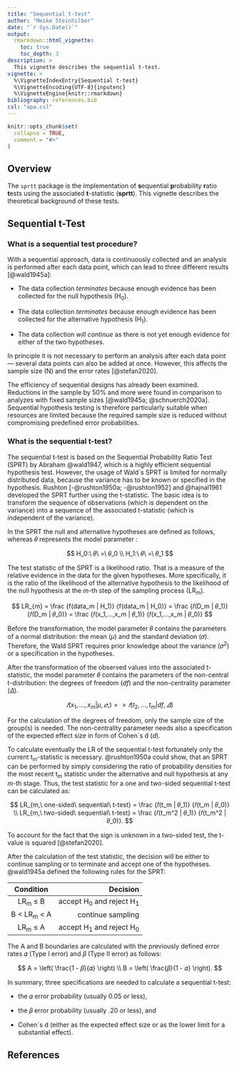 ```yaml
---
title: "Sequential t-test"
author: "Meike Steinhilber"
date: "`r Sys.Date()`"
output:
  rmarkdown::html_vignette:
    toc: true
    toc_depth: 3
description: >
  This vignette describes the sequential t-test.
vignette: >
  %\VignetteIndexEntry{Sequential t-test}
  %\VignetteEncoding{UTF-8}{inputenc}
  %\VignetteEngine{knitr::rmarkdown}
bibliography: references.bib
csl: "apa.csl"
---
```


```r
knitr::opts_chunk$set(
  collapse = TRUE,
  comment = "#>"
)
```

## Overview

The `sprtt` package is the implementation of **s**equential **p**robability **r**atio **t**ests using the associated **t**-statistic (**sprtt**). This vignette describes the theoretical background of these tests.

## Sequential t-Test

### What is a sequential test procedure?

With a sequential approach, data is continuously collected and an analysis is performed after each data point, which can lead to three different results [@wald1945a]:

-   The data collection *terminates* because enough evidence has been collected for the null hypothesis (H~0~).

-   The data collection *terminates* because enough evidence has been collected for the alternative hypothesis (H~1~).

-   The data collection *will continue* as there is not yet enough evidence for either of the two hypotheses.

In principle it is not necessary to perform an analysis after each data point --- several data points can also be added at once. However, this affects the sample size (N) and the error rates [@stefan2020].

The efficiency of sequential designs has already been examined. Reductions in the sample by 50% and more were found in comparison to analyzes with fixed sample sizes [@wald1945a; @schnuerch2020a]. Sequential hypothesis testing is therefore particularly suitable when resources are limited because the required sample size is reduced without compromising predefined error probabilities.

### What is the sequential t-test?

The sequential t-test is based on the Sequential Probability Ratio Test (SPRT) by Abraham @wald1947, which is a highly efficient sequential hypothesis test. However, the usage of Wald´s SPRT is limited for normally distributed data, because the variance has to be known or specified in the hypothesis. Rushton [-@rushton1950a; -@rushton1952] and @hajnal1961 developed the SPRT further using the t-statistic. The basic idea is to transform the sequence of observations (which is dependent on the variance) into a sequence of the associated t-statistic (which is *in*dependent of the variance).

In the SPRT the null and alternative hypotheses are defined as follows, whereas 𝜃 represents the model parameter :

$$
H_0:\ 𝜃\ =\ 𝜃_0 \\
H_1:\ 𝜃\ =\ 𝜃_1
$$

The test statistic of the SPRT is a likelihood ratio. That is a measure of the relative evidence in the data for the given hypotheses. More specifically, it is the ratio of the likelihood of the alternative hypothesis to the likelihood of the null hypothesis at the *m*-th step of the sampling process (LR~m~).

$$
LR_{m} 
= \frac {f(data_m | H_1)} {f(data_m | H_0)}
= \frac {𝑓(D_m | 𝜃_1)} {𝑓(D_m | 𝜃_0)} 
= \frac {𝑓(x_1,...,x_m | 𝜃_1)} {𝑓(x_1,...,x_m  | 𝜃_0)} 
$$

Before the transformation, the model parameter 𝜃 contains the parameters of a normal distribution: the mean (*µ*) and the standard deviation (𝜎). Therefore, the Wald SPRT requires prior knowledge about the variance (𝜎^2^) or a specification in the hypotheses.

After the transformation of the observed values into the associated t-statistic, the model parameter 𝜃 contains the parameters of the non-central t-distribution: the degrees of freedom (*df*) and the non-centrality parameter (𝛥).

$$
{𝑓(x_1,...,x_m | µ,𝜎,)} => {𝑓(t_2,...,t_m  | df,𝛥)} 
$$

For the calculation of the degrees of freedom, only the sample size of the group(s) is needed. The non-centrality parameter needs also a specification of the expected effect size in form of Cohen\`s d (*d*).

To calculate eventually the LR of the sequential t-test fortunately only the current t~*m*~-statistic is necessary. @rushton1950a could show, that an SPRT can be performed by simply considering the ratio of probability densities for the most recent t~*m*~ statistic under the alternative and null hypothesis at any *m-*th stage. Thus, the test statistic for a one and two-sided sequential t-test can be calculated as:

$$
LR_{m,\ one-sided\ sequential\ t-test} 
= \frac {𝑓(t_m | 𝜃_1)} {𝑓(t_m | 𝜃_0)}
\\
LR_{m,\ two-sided\ sequential\ t-test} 
= \frac {𝑓(t_m^2 | 𝜃_1)} {𝑓(t_m^2 | 𝜃_0)}.
$$

To account for the fact that the sign is unknown in a two-sided test, the t-value is squared [@stefan2020].

After the calculation of the test statistic, the decision will be either to continue sampling or to terminate and accept one of the hypotheses. @wald1945a defined the following rules for the SPRT:

|    Condition    |                    Decision |
|:---------------:|----------------------------:|
|    LR~m~ ≤ B    | accept H~0~ and reject H~1~ |
| B \< LR~m~ \< A |           continue sampling |
|    LR~m~ ≤ A    | accept H~1~ and reject H~0~ |

The A and B boundaries are calculated with the previously defined error rates 𝛼 (Type I error) and 𝛽 (Type II error) as follows:

$$
A = \left( \frac{1 - 𝛽}{𝛼} \right) \\
B = \left( \frac{𝛽}{1 - 𝛼} \right).
$$

In summary, three specifications are needed to calculate a sequential t-test:

-   the 𝛼 error probability (usually 0.05 or less),

-   the 𝛽 error probability (usually .20 or less), and

-   Cohen´s d (either as the expected effect size or as the lower limit for a substantial effect).

## References
